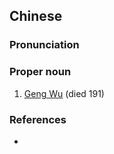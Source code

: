 ==Chinese==
{{zh-forms}}

===Pronunciation===
{{zh-pron
|m=Gěng Wǔ
|cat=pn
}}

===Proper noun===
{{zh-proper noun}}

# [[w:Geng Wu|Geng Wu]] (died 191)

===References===
* {{pedialite|耿武|lang=zh}}